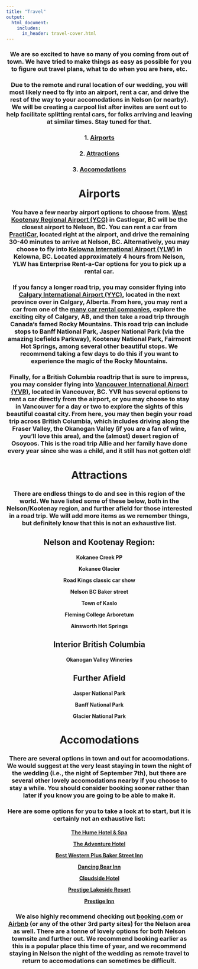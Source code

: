 ```yaml
---
title: "Travel"
output:
  html_document:
    includes:
      in_header: travel-cover.html
---
```


<center>

### We are so excited to have so many of you coming from out of town. We have tried to make things as easy as possible for you to figure out travel plans, what to do when you are here, etc.

### Due to the remote and rural location of our wedding, you will most likely need to fly into an airport, rent a car, and drive the rest of the way to your accomodations in Nelson (or nearby). We will be creating a carpool list after invites are sent out to help facilitate splitting rental cars, for folks arriving and leaving at similar times. Stay tuned for that.

### 1. [Airports](#airports-1)
### 2. [Attractions](#attractions-1)
### 3. [Accomodations](#accomodations-1)

# **Airports**
### You have a few nearby airport options to choose from. [West Kootenay Regional Airport (YCG)](https://maps.app.goo.gl/cMAuDgwjrMHQdRKj6) in Castlegar, BC will be the closest airport to Nelson, BC. You can rent a car from [PractiCar](https://www.practicar.ca/), located right at the airport, and drive the remaining 30-40 minutes to arrive at Nelson, BC. Alternatively, you may choose to fly into [Kelowna International Airport (YLW)](https://maps.app.goo.gl/zhhtMhs2sVcFuS6T9) in Kelowna, BC. Located approximately 4 hours from Nelson, YLW has Enterprise Rent-a-Car options for you to pick up a rental car.

### If you fancy a longer road trip, you may consider flying into [Calgary International Airport (YYC)](https://maps.app.goo.gl/mhp787QxGToc64De6), located in the next province over in Calgary, Alberta. From here, you may rent a car from one of the [many car rental companies](https://www.yyc.com/en-us/navigatingyyc/groundtransportation/carrentals.aspx), explore the exciting city of Calgary, AB, and then take a road trip through Canada's famed Rocky Mountains. This road trip can include stops to Banff National Park, Jasper National Park (via the amazing Icefields Parkway), Kootenay National Park, Fairmont Hot Springs, among several other beautiful stops. We recommend taking a few days to do this if you want to experience the magic of the Rocky Mountains.

### Finally, for a British Columbia roadtrip that is sure to impress, you may consider flying into [Vancouver International Airport (YVR)](https://maps.app.goo.gl/X8tgssS7PckyiMYw8), located in Vancouver, BC. YVR has several options to rent a car directly from the airport, or you may choose to stay in Vancouver for a day or two to explore the sights of this beautiful coastal city. From here, you may then begin your road trip across British Columbia, which includes driving along the Fraser Valley, the Okanogan Valley (if you are a fan of wine, you'll love this area), and the (almost) desert region of Osoyoos. This is the road trip Allie and her family have done every year since she was a child, and it still has not gotten old!

# **Attractions**

### There are endless things to do and see in this region of the world. We have listed some of these below, both in the Nelson/Kootenay region, and further afield for those interested in a road trip. We will add more items as we remember things, but definitely know that this is not an exhaustive list.


## Nelson and Kootenay Region:

 <h4> Kokanee Creek PP
  
  Kokanee Glacier
  
  Road Kings classic car show
  
  Nelson BC Baker street
  
  Town of Kaslo
  
  Fleming College Arboretum
  
  Ainsworth Hot Springs</h4>
  
## Interior British Columbia

<h4>
Okanogan Valley Wineries
</h4>

## Further Afield

<h4>
Jasper National Park

Banff National Park

Glacier National Park</h4>


# **Accomodations**

### There are several options in town and out for accomodations. We would suggest at the very least staying in town the night of the wedding (i.e., the night of September 7th), but there are several other lovely accomodations nearby if you choose to stay a while. **You should consider booking sooner rather than later if you know you are going to be able to make it.**

### Here are some options for you to take a look at to start, but it is certainly not an exhaustive list:

 <h4> [The Hume Hotel & Spa](https://www.humehotel.com/)
  
  [The Adventure Hotel](https://adventurehotel.ca/)
  
  [Best Western Plus Baker Street Inn](https://www.bestwestern.com/en_US/book/hotels-in-nelson/best-western-plus-baker-street-inn/propertyCode.62096.html)
  
  [Dancing Bear Inn](https://dancingbearinn.com/)
  
  [Cloudside Hotel](https://cloudside.ca/)
  
  [Prestige Lakeside Resort](https://www.prestigehotelsandresorts.com/locations/nelson-lakeside-resort/overview/)
  
  [Prestige Inn](https://www.prestigehotelsandresorts.com/locations/nelson-prestige-inn/overview/)</h4>
  
### We also highly recommend checking out [booking.com](https://www.booking.com/) or [Airbnb](https://www.airbnb.com/) (or any of the other 3rd party sites) for the Nelson area as well. There are a tonne of lovely options for both Nelson townsite and further out. We recommend booking earlier as this is a popular place this time of year, and we recommend staying in Nelson the night of the wedding as remote travel to return to accomodations can sometimes be difficult.

</center>